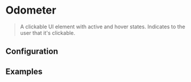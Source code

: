 
# Odometer

> A clickable UI element with active and hover states. Indicates to the user that it's clickable.

<CodeBlock>
  <OdometerTest />
</CodeBlock>

## Configuration

<ConfigBlock of={Odometer} />

## Examples
